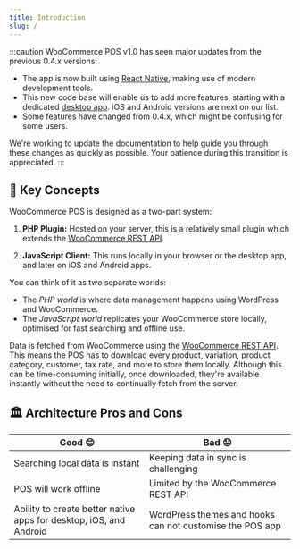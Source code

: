 ```yaml
---
title: Introduction
slug: /
---
```



:::caution
WooCommerce POS v1.0 has seen major updates from the previous 0.4.x versions:

- The app is now built using [React Native](https://reactnative.dev/), making use of modern development tools.
- This new code base will enable us to add more features, starting with a dedicated [desktop app](https://github.com/wcpos/electron/releases). iOS and Android versions are next on our list.
- Some features have changed from 0.4.x, which might be confusing for some users.

We're working to update the documentation to help guide you through these changes as quickly as possible. Your patience during this transition is appreciated.
:::

## 🔑 Key Concepts

WooCommerce POS is designed as a two-part system:

1. **PHP Plugin:** Hosted on your server, this is a relatively small plugin which extends the [WooCommerce REST API](https://woocommerce.github.io/woocommerce-rest-api-docs/).

2. **JavaScript Client:** This runs locally in your browser or the desktop app, and later on iOS and Android apps.

You can think of it as two separate worlds:

- The _PHP world_ is where data management happens using WordPress and WooCommerce.
- The _JavaScript world_ replicates your WooCommerce store locally, optimised for fast searching and offline use.

<LocalizedSVG svgName="pos-client-woo-server" />

Data is fetched from WooCommerce using the [WooCommerce REST API](https://woocommerce.github.io/woocommerce-rest-api-docs/). This means the POS has to download every product, variation, product category, customer, tax rate, and more to store them locally.
Although this can be time-consuming initially, once downloaded, they're available instantly without the need to continually fetch from the server.

## 🏛️ Architecture Pros and Cons

| Good 😊                                                            | Bad 😟                                                   |
| ------------------------------------------------------------------ | -------------------------------------------------------- |
| Searching local data is instant                                    | Keeping data in sync is challenging                      |
| POS will work offline                                              | Limited by the WooCommerce REST API                      |
| Ability to create better native apps for desktop, iOS, and Android | WordPress themes and hooks can not customise the POS app |

